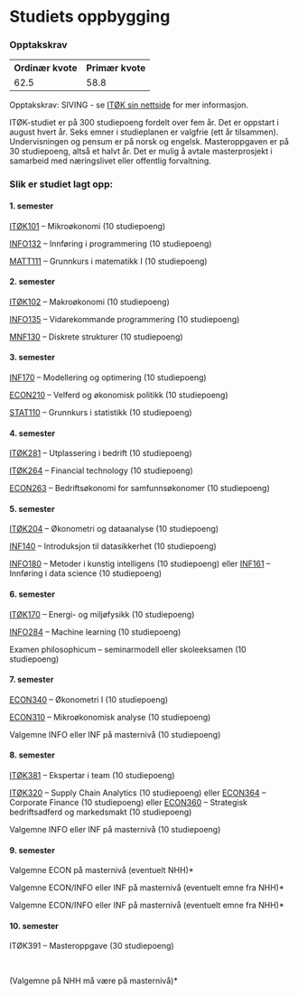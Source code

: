 # Studiets oppbygging


<Cookie />

### Opptakskrav
<table class="custom-table">
    <tr>
        <th>Ordinær kvote</th>
        <th>Primær kvote</th>
    </tr>
    <tr>
        <td class="gold">62.5</td>
        <td class="gold">58.8</td>
    </tr>
</table>

Opptakskrav: SIVING - se <a href='https://www4.uib.no/program/informasjonsteknologi-og-okonomi-integrert-masterprogram-sivilingenior'>ITØK sin nettside</a> for mer informasjon.

ITØK-studiet er på 300 studiepoeng fordelt over fem år. Det er oppstart i august hvert år. 
Seks emner i studieplanen er valgfrie (ett år tilsammen). Undervisningen og pensum er på norsk og
 engelsk. Masteroppgaven er på 30 studiepoeng, altså et halvt år. Det er mulig å avtale 
 masterprosjekt i samarbeid med næringslivet eller offentlig forvaltning. 

### Slik er studiet lagt opp:

#### 1. semester 

<a href='https://www4.uib.no/emner/itok101'>ITØK101</a> – Mikroøkonomi (10 studiepoeng)

<a href='https://www4.uib.no/emner/info132'>INFO132</a> – Innføring i programmering (10 studiepoeng)

<a href='https://www4.uib.no/emner/mat111'>MATT111</a> – Grunnkurs i matematikk I (10 studiepoeng)

#### 2. semester 

<a href='https://www4.uib.no/emner/itok102'>ITØK102</a> – Makroøkonomi (10 studiepoeng)

<a href='https://www4.uib.no/emner/info135'>INFO135</a> – Vidarekommande programmering (10 studiepoeng)

<a href='https://www4.uib.no/emner/mnf130'>MNF130</a> – Diskrete strukturer (10 studiepoeng)

#### 3. semester 

<a href='https://www4.uib.no/emner/inf170'>INF170</a> – Modellering og optimering (10 studiepoeng)

<a href='https://www4.uib.no/emner/econ210'>ECON210</a> – Velferd og økonomisk politikk (10 studiepoeng)

<a href='https://www4.uib.no/emner/stat110'>STAT110</a> – Grunnkurs i statistikk (10 studiepoeng)

#### 4. semester

<a href='https://www4.uib.no/emner/itok281'>ITØK281</a> – Utplassering i bedrift (10 studiepoeng)

<a href='https://www4.uib.no/emner/itok264'>ITØK264</a> – Financial technology (10 studiepoeng)

<a href='https://www4.uib.no/emner/econ263'>ECON263</a> – Bedriftsøkonomi for samfunnsøkonomer (10 studiepoeng)

#### 5. semester 

<a href='https://www4.uib.no/emner/itok204'>ITØK204</a> – Økonometri og dataanalyse (10 studiepoeng)

<a href='https://www4.uib.no/emner/inf140'>INF140</a> – Introduksjon til datasikkerhet (10 studiepoeng)

<a href='https://www4.uib.no/emner/info180'>INFO180</a> – Metoder i kunstig intelligens (10 studiepoeng) eller <a href='https://www4.uib.no/emner/inf161'>INF161</a> – Innføring i data science (10 studiepoeng)

#### 6. semester 

<a href='https://www4.uib.no/emner/itok170'>ITØK170</a> – Energi- og miljøfysikk (10 studiepoeng)

<a href='https://www4.uib.no/emner/info284'>INFO284</a> – Machine learning (10 studiepoeng)

Examen philosophicum – seminarmodell eller skoleeksamen (10 studiepoeng)

#### 7. semester

<a href='https://www4.uib.no/emner/econ340'>ECON340</a> – Økonometri I (10 studiepoeng)

<a href='https://www4.uib.no/emner/econ310'>ECON310</a> – Mikroøkonomisk analyse (10 studiepoeng)

Valgemne INFO eller INF på masternivå (10 studiepoeng)

#### 8. semester

<a href='https://www4.uib.no/emner/itok381'>ITØK381</a> – Ekspertar i team (10 studiepoeng)

<a href='https://www4.uib.no/emner/itok320'>ITØK320</a> – Supply Chain Analytics (10 studiepoeng) eller <a href='https://www4.uib.no/emner/econ364'>ECON364</a> – Corporate Finance (10 studiepoeng) eller <a href='https://www4.uib.no/emner/econ360'>ECON360</a> – Strategisk bedriftsadferd og markedsmakt (10 studiepoeng)

Valgemne INFO eller INF på masternivå (10 studiepoeng)

#### 9. semester 

Valgemne ECON på masternivå (eventuelt NHH)*

Valgemne ECON/INFO eller INF på masternivå (eventuelt emne fra NHH)*

Valgemne ECON/INFO eller INF på masternivå (eventuelt emne fra NHH)*

#### 10. semester

ITØK391 – Masteroppgave (30 studiepoeng)

&nbsp;


(Valgemne på NHH må være på masternivå)*

